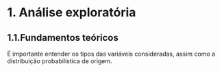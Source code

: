 # 1. Análise exploratória

##   1.1.Fundamentos teóricos

É importante entender os tipos das variáveis consideradas, assim como a distribuição probabilística de origem.  
